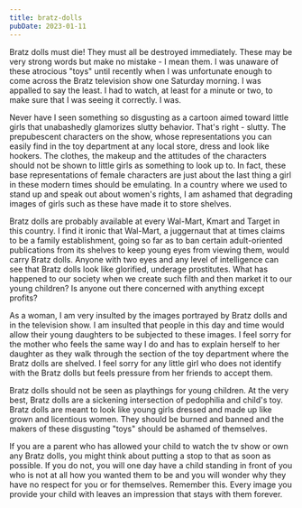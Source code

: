 ```yaml
---
title: bratz-dolls
pubDate: 2023-01-11
---
```


Bratz dolls must die! They must all be destroyed immediately. These may be very strong words but make no mistake - I mean them. I was unaware of these atrocious "toys" until recently when I was unfortunate enough to come across the Bratz television show one Saturday morning. I was appalled to say the least. I had to watch, at least for a minute or two, to make sure that I was seeing it correctly. I was. 

Never have I seen something so disgusting as a cartoon aimed toward little girls that unabashedly glamorizes slutty behavior. That's right - slutty. The prepubescent characters on the show, whose representations you can easily find in the toy department at any local store, dress and look like hookers. The clothes, the makeup and the attitudes of the characters should not be shown to little girls as something to look up to. In fact, these base representations of female characters are just about the last thing a girl in these modern times should be emulating. In a country where we used to stand up and speak out about women's rights, I am ashamed that degrading images of girls such as these have made it to store shelves. 

Bratz dolls are probably available at every Wal-Mart, Kmart and Target in this country. I find it ironic that Wal-Mart, a juggernaut that at times claims to be a family establishment, going so far as to ban certain adult-oriented publications from its shelves to keep young eyes from viewing them, would carry Bratz dolls. Anyone with two eyes and any level of intelligence can see that Bratz dolls look like glorified, underage prostitutes. What has happened to our society when we create such filth and then market it to our young children? Is anyone out there concerned with anything except profits? 

As a woman, I am very insulted by the images portrayed by Bratz dolls and in the television show. I am insulted that people in this day and time would allow their young daughters to be subjected to these images. I feel sorry for the mother who feels the same way I do and has to explain herself to her daughter as they walk through the section of the toy department where the Bratz dolls are shelved. I feel sorry for any little girl who does not identify with the Bratz dolls but feels pressure from her friends to accept them.

Bratz dolls should not be seen as playthings for young children. At the very best, Bratz dolls are a sickening intersection of pedophilia and child's toy. Bratz dolls are meant to look like young girls dressed and made up like grown and licentious women. They should be burned and banned and the makers of these disgusting "toys" should be ashamed of themselves. 

If you are a parent who has allowed your child to watch the tv show or own any Bratz dolls, you might think about putting a stop to that as soon as possible. If you do not, you will one day have a child standing in front of you who is not at all how you wanted them to be and you will wonder why they have no respect for you or for themselves. Remember this. Every image you provide your child with leaves an impression that stays with them forever.
